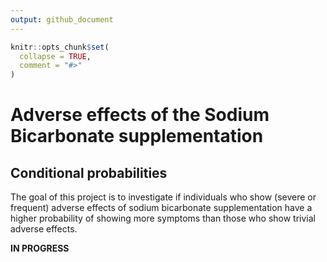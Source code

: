 ```yaml
---
output: github_document
---
```


<!-- README.md is generated from README.Rmd. Please edit that file -->

```r
knitr::opts_chunk$set(
  collapse = TRUE,
  comment = "#>"
)
```

# Adverse effects of the Sodium Bicarbonate supplementation
## Conditional probabilities

<!-- badges: start -->
<!-- badges: end -->

The goal of this project is to investigate if individuals who show (severe or frequent) adverse effects of sodium bicarbonate supplementation have a higher probability of showing more symptoms than those who show trivial adverse effects.

**IN PROGRESS**
